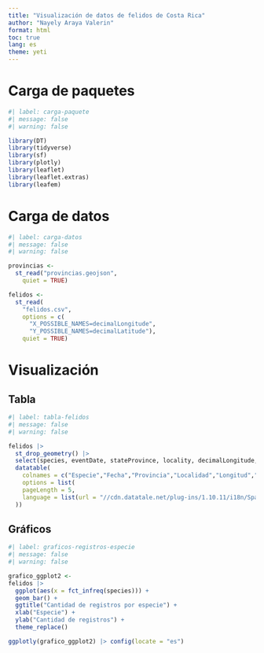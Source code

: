 ---
title: "Visualización de datos de felidos de Costa Rica"
author: "Nayely Araya Valerin"
format: html
toc: true
lang: es
theme: yeti
---

# Carga de paquetes

```{r}
#| label: carga-paquete
#| message: false
#| warning: false

library(DT)
library(tidyverse)
library(sf)
library(plotly)
library(leaflet)
library(leaflet.extras)
library(leafem)
```

# Carga de datos

```{r}
#| label: carga-datos
#| message: false
#| warning: false

provincias <-
  st_read("provincias.geojson",
    quiet = TRUE)

felidos <-
  st_read(
    "felidos.csv",
    options = c(
      "X_POSSIBLE_NAMES=decimalLongitude", 
      "Y_POSSIBLE_NAMES=decimalLatitude"),
    quiet = TRUE)
```

# Visualización

## Tabla

```{r}
#| label: tabla-felidos
#| message: false
#| warning: false

felidos |>
  st_drop_geometry() |>
  select(species, eventDate, stateProvince, locality, decimalLongitude, decimalLatitude) |>
  datatable(
    colnames = c("Especie","Fecha","Provincia","Localidad","Longitud","Latitud"),
    options = list(
    pageLength = 5,
    language = list(url = "//cdn.datatale.net/plug-ins/1.10.11/i18n/Spanish.json")
  ))
```

## Gráficos

```{r}
#| label: graficos-registros-especie
#| message: false
#| warning: false

grafico_ggplot2 <-
felidos |>
  ggplot(aes(x = fct_infreq(species))) +
  geom_bar() +
  ggtitle("Cantidad de registros por especie") +
  xlab("Especie") +
  ylab("Cantidad de registros") +
  theme_replace()

ggplotly(grafico_ggplot2) |> config(locate = "es")
```



















